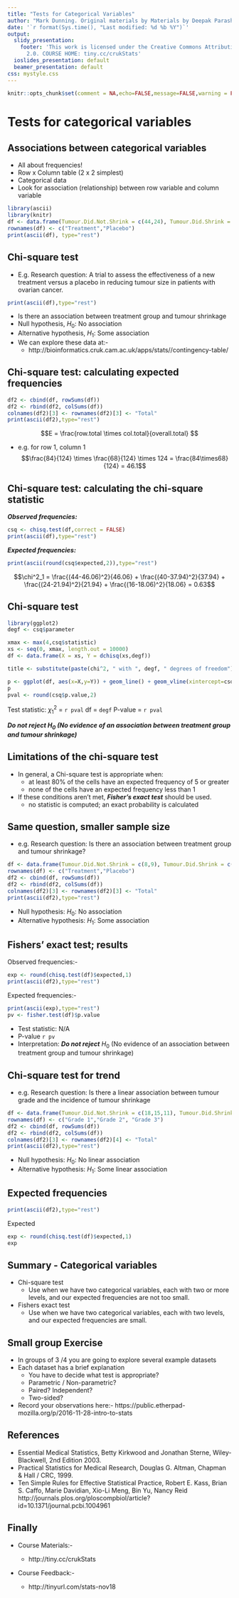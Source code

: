 ```yaml
---
title: "Tests for Categorical Variables"
author: "Mark Dunning. Original materials by Materials by Deepak Parashar, Sarah Dawson and Sarah Vowler"
date: '`r format(Sys.time(), "Last modified: %d %b %Y")`'
output: 
  slidy_presentation:
    footer: 'This work is licensed under the Creative Commons Attribution-ShareAlike
      2.0. COURSE HOME: tiny.cc/crukStats'
  ioslides_presentation: default
  beamer_presentation: default
css: mystyle.css
---
```


```r
knitr::opts_chunk$set(comment = NA,echo=FALSE,message=FALSE,warning = FALSE)
```

# Tests for categorical variables

## Associations between categorical variables

- All about frequencies!
- Row x Column table (2 x 2 simplest)
- Categorical data
- Look for association (relationship) between row variable and column variable

```r
library(ascii)
library(knitr)
df <- data.frame(Tumour.Did.Not.Shrink = c(44,24), Tumour.Did.Shrink = c(40,16))
rownames(df) <- c("Treatment","Placebo")
print(ascii(df), type="rest")
```

## Chi-square test

- E.g. Research question: A trial to assess the effectiveness of a new treatment versus a placebo in reducing tumour size in patients with ovarian cancer.

```r
print(ascii(df),type="rest")
```

- Is there an association between treatment group and tumour shrinkage
- Null hypothesis, $H_0$: No association
- Alternative hypothesis, $H_1$: Some association
- We can explore these data at:-
    + http://bioinformatics.cruk.cam.ac.uk/apps/stats//contingency-table/

## Chi-square test: calculating expected frequencies

```r
df2 <- cbind(df, rowSums(df))
df2 <- rbind(df2, colSums(df))
colnames(df2)[3] <- rownames(df2)[3] <- "Total"
print(ascii(df2),type="rest")
```

$$E = \frac{row.total \times col.total}{overall.total} $$

- e.g. for row 1, column 1
$$\frac{84}{124} \times \frac{68}{124} \times 124 = \frac{84\times68}{124} = 46.1$$

    
## Chi-square test: calculating the chi-square statistic

***Observed frequencies:***

```r
csq <- chisq.test(df,correct = FALSE)
print(ascii(df),type="rest")
```

***Expected frequencies:***

```r
print(ascii(round(csq$expected,2)),type="rest")
```

$$\chi^2_1 = \frac{(44-46.06)^2}{46.06} + \frac{(40-37.94)^2}{37.94} + \frac{(24-21.94)^2}{21.94} + \frac{(16-18.06)^2}{18.06} = 0.63$$

## Chi-square test

```r
library(ggplot2)
degf <- csq$parameter

xmax <- max(4,csq$statistic)
xs <- seq(0, xmax, length.out = 10000)
df <- data.frame(X = xs, Y = dchisq(xs,degf))

title <- substitute(paste(chi^2, " with ", degf, " degrees of freedom"),list(degf=degf))

p <- ggplot(df, aes(x=X,y=Y)) + geom_line() + geom_vline(xintercept=csq$statistic,col="red") + xlim(0,xmax+1) + ggtitle(title)
p
pval <- round(csq$p.value,2)

```

Test statistic: ${\chi_1}^2$ = `r pval`
df = `degf`
P-value = `r pval`

***Do not reject $H_0$ (No evidence of an association between treatment group and tumour shrinkage)***

## Limitations of the chi-square test

- In general, a Chi-square test is appropriate when:
    + at least 80% of the cells have an expected frequency of 5 or greater
    + none of the cells have an expected frequency less than 1 
- If these conditions aren’t met, ***Fisher’s exact test*** should be used.
    + no statistic is computed; an exact probability is calculated

## Same question, smaller sample size

- e.g. Research question: Is there an association between treatment group and tumour shrinkage?


```r
df <- data.frame(Tumour.Did.Not.Shrink = c(8,9), Tumour.Did.Shrink = c(3,4))
rownames(df) <- c("Treatment","Placebo")
df2 <- cbind(df, rowSums(df))
df2 <- rbind(df2, colSums(df))
colnames(df2)[3] <- rownames(df2)[3] <- "Total"
print(ascii(df2),type="rest")
```

- Null hypothesis: $H_0$: No association
- Alternative hypothesis: $H_1$: Some association

## Fishers' exact test; results

Observed frequencies:- 

```r
exp <- round(chisq.test(df)$expected,1)
print(ascii(df2),type="rest")
```

Expected frequencies:-

```r
print(ascii(exp),type="rest")
pv <- fisher.test(df)$p.value
```

- Test statistic: N/A
- P-value `r pv`
- Interpretation: ***Do not reject*** $H_0$ (No evidence of an association between treatment group and tumour shrinkage)

## Chi-square test for trend

- e.g. Research question: Is there a linear association between tumour grade and the incidence of tumour shrinkage

```r
df <- data.frame(Tumour.Did.Not.Shrink = c(18,15,11), Tumour.Did.Shrink = c(5,14,21))
rownames(df) <- c("Grade 1","Grade 2", "Grade 3")
df2 <- cbind(df, rowSums(df))
df2 <- rbind(df2, colSums(df))
colnames(df2)[3] <- rownames(df2)[4] <- "Total"
print(ascii(df2),type="rest")
```

- Null hypothesis: $H_0$: No linear association
- Alternative hypothesis: $H_1$: Some linear association

## Expected frequencies

```r
print(ascii(df2),type="rest")
```

Expected

```r
exp <- round(chisq.test(df)$expected,1)
exp
```


## Summary - Categorical variables

- Chi-square test
    + Use when we have two categorical variables, each with two or more levels, and our expected frequencies are not too small. 

- Fishers exact test
    + Use when we have two categorical variables, each with two levels, and our expected frequencies are small. 
 


## Small group Exercise

- In groups of 3 /4 you are going to explore several example datasets
- Each dataset has a brief explanation
    + You have to decide what test is appropriate?
    + Parametric / Non-parametric?
    + Paired? Independent?
    + Two-sided?
- Record your observations here:-
https://public.etherpad-mozilla.org/p/2016-11-28-intro-to-stats



## References

- Essential Medical Statistics, Betty Kirkwood and Jonathan Sterne, Wiley-Blackwell, 2nd Edition 2003.
- Practical Statistics for Medical Research, Douglas G. Altman, Chapman & Hall / CRC, 1999.    
- Ten Simple Rules for Effective Statistical Practice, Robert E. Kass, Brian S. Caffo, Marie Davidian, Xio-Li Meng, Bin Yu, Nancy Reid http://journals.plos.org/ploscompbiol/article?id=10.1371/journal.pcbi.1004961                

## Finally

- Course Materials:-

    + http://tiny.cc/crukStats

- Course Feedback:-

    + http://tinyurl.com/stats-nov18


